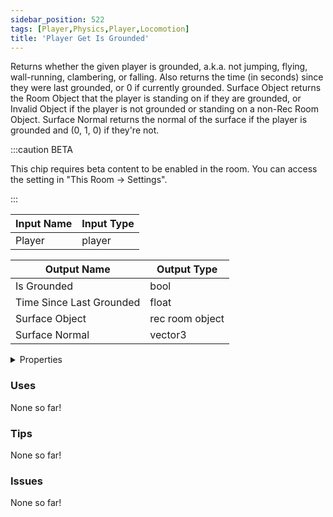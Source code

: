 ```yaml
---
sidebar_position: 522
tags: [Player,Physics,Player,Locomotion]
title: 'Player Get Is Grounded'
---
```


Returns whether the given player is grounded, a.k.a. not jumping, flying, wall-running, clambering, or falling. Also returns the time (in seconds) since they were last grounded, or 0 if currently grounded. Surface Object returns the Room Object that the player is standing on if they are grounded, or Invalid Object if the player is not grounded or standing on a non-Rec Room Object. Surface Normal returns the normal of the surface if the player is grounded and (0, 1, 0) if they're not.

:::caution BETA

This chip requires beta content to be enabled in the room. You can access the setting in "This Room -> Settings".

:::




<EsbSvg />

| Input Name | Input Type |
|-----------|-----------|
| Player | player |

| Output Name | Output Type |
|-----------|-----------|
| Is Grounded | bool |
| Time Since Last Grounded | float |
| Surface Object | rec room object |
| Surface Normal | vector3 |


<details>
  <summary>Properties</summary>
  <div>
    <div>
    <table>
      <thead>
        <tr>
          <th>Is beta required?</th>
          <th>✅</th>
        </tr>
        <tr>
          <th>Is this chip a trolling risk?</th>
          <th>❌</th>
        </tr>
        <tr>
          <th>Is this chip a role assignment risk?</th>
          <th>❌</th>
        </tr>
        <tr>
          <th>Chip UUID</th>
          <th>4db35e9d-3a1d-4823-a011-7f94e028a3e7</th>
        </tr>
      </thead>
    </table>
    </div>
  </div>
</details>

### Uses

None so far!

### Tips

None so far!

### Issues

None so far!